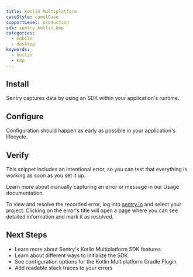 ```yaml
---
title: Kotlin Multiplatform
caseStyle: camelCase
supportLevel: production
sdk: sentry.kotlin.kmp
categories:
  - mobile
  - desktop
keywords:
  - kotlin
  - kmp
---
```


<PlatformContent includePath="getting-started-primer" />

## Install

Sentry captures data by using an SDK within your application's runtime.

<PlatformContent includePath="getting-started-install" />

## Configure

Configuration should happen as early as possible in your application's lifecycle.

<PlatformContent includePath="getting-started-config" />

## Verify

This snippet includes an intentional error, so you can test that everything is working as soon as you set it up.

<PlatformContent includePath="getting-started-verify" />

<Alert>

Learn more about manually capturing an error or message in our <PlatformLink to="/usage/">Usage documentation</PlatformLink>.

</Alert>

To view and resolve the recorded error, log into [sentry.io](https://sentry.io) and select your project. Clicking on the error's title will open a page where you can see detailed information and mark it as resolved.

## Next Steps

- <PlatformLink to="/features">Learn more about Sentry's Kotlin Multiplatform SDK features</PlatformLink>
- <PlatformLink to="/initialization-strategies">Learn about different ways to initialize the SDK</PlatformLink>
- <PlatformLink to="/configuration/gradle">See configuration options for the Kotlin Multiplatform Gradle Plugin</PlatformLink>
- <PlatformLink to="/debug-symbols">Add readable stack traces to your errors</PlatformLink>
